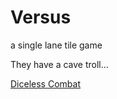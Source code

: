 
<Meta title="menu/organisms/actors/monsters/cave troll" />

# Versus 

<Subtitle>a single lane tile game</Subtitle>

<Paragraph>They have a cave troll...</Paragraph>



[Diceless Combat](https://undergroundadv.blogspot.com/2023/01/an-example-of-fkr-near-diceless-combat.html)

<Canvas>
  <Story name="cave troll">
    <CaveTroll />
  </Story>
</Canvas>

